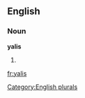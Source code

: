 
==English==

===Noun===
'''yalis'''

# {{plural of|[[yali]]}}

[[Category:English plurals]]

[[fr:yalis]]